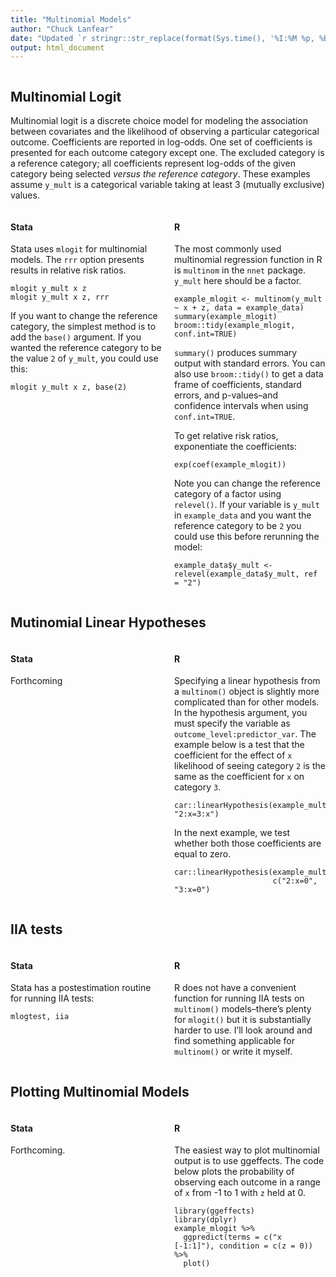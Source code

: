 ```yaml
---
title: "Multinomial Models"
author: "Chuck Lanfear"
date: "Updated `r stringr::str_replace(format(Sys.time(), '%I:%M %p, %B %d, %Y'), '^0','')`"
output: html_document
---
```


<style>
.column-left{
  float: left;
  width: 48%;
  text-align: left;
}
.column-right{
  float: right;
  width: 48%;
  text-align: left;
}
.column-center{
  float: right;
  width: 100%;
  text-align: left;
}
</style>

<div class="column-center">
## Multinomial Logit

Multinomial logit is a discrete choice model for modeling the association between covariates and the likelihood of observing a particular categorical outcome. Coefficients are reported in log-odds. One set of coefficients is presented for each outcome category except one. The excluded category is a reference category; all coefficients represent log-odds of the given category being selected *versus the reference category*. These examples assume `y_mult` is a categorical variable taking at least 3 (mutually exclusive) values.

</div>

<div class="column-left">
#### Stata

Stata uses `mlogit` for multinomial models. The `rrr` option presents results in relative risk ratios.

```
mlogit y_mult x z
mlogit y_mult x z, rrr
```

If you want to change the reference category, the simplest method is to add the `base()` argument. If you wanted the reference category to be the value `2` of `y_mult`, you could use this:

```
mlogit y_mult x z, base(2)
```

</div>

<div class="column-right">
#### R

The most commonly used multinomial regression function in R is `multinom` in the `nnet` package. `y_mult` here should be a factor.

```
example_mlogit <- multinom(y_mult ~ x + z, data = example_data)
summary(example_mlogit)
broom::tidy(example_mlogit, conf.int=TRUE)
```

`summary()` produces summary output with standard errors. You can also use `broom::tidy()` to get a data frame of coefficients, standard errors, and p-values--and confidence intervals when using `conf.int=TRUE`.

To get relative risk ratios, exponentiate the coefficients:
```
exp(coef(example_mlogit))
```

Note you can change the reference category of a factor using `relevel()`. If your variable is `y_mult` in `example_data` and you want the reference category to be `2` you could use this before rerunning the model:
```
example_data$y_mult <-  relevel(example_data$y_mult, ref = "2")
```
</div>

<div class="column-center">

## Mutinomial Linear Hypotheses
</div>

<div class="column-left">
#### Stata

Forthcoming
</div>

<div class="column-right">
#### R

Specifying a linear hypothesis from a `multinom()` object is slightly more complicated than for other models. In the hypothesis argument, you must specify the variable as `outcome_level:predictor_var`. The example below is a test that the coefficient for the effect of `x` likelihood of seeing category `2` is the same as the coefficient for `x` on category `3`.

```
car::linearHypothesis(example_mult, "2:x=3:x")
```
In the next example, we test whether both those coefficients are equal to zero.
```
car::linearHypothesis(example_mult, 
                      c("2:x=0", "3:x=0")
```
</div>

<div class="column-center">

## IIA tests
</div>

<div class="column-left">
#### Stata

Stata has a postestimation routine for running IIA tests:

```
mlogtest, iia
```
</div>

<div class="column-right">
#### R

R does not have a convenient function for running IIA tests on `multinom()` models--there's plenty for `mlogit()` but it is substantially harder to use. I'll look around and find something applicable for `multinom()` or write it myself.

</div>

<div class="column-center">
## Plotting Multinomial Models
</div>

<div class="column-left">
#### Stata

Forthcoming.

</div>

<div class="column-right">
#### R

The easiest way to plot multinomial output is to use ggeffects. The code below plots the probability of observing each outcome in a range of `x` from -1 to 1 with `z` held at 0.

```
library(ggeffects)
library(dplyr)
example_mlogit %>% 
  ggpredict(terms = c("x [-1:1]"), condition = c(z = 0)) %>% 
  plot()
```
</div>